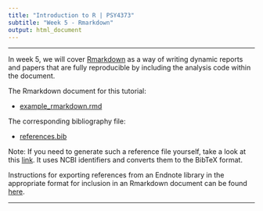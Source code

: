 ---
title: "Introduction to R | PSY4373"
subtitle: "Week 5 - Rmarkdown"
output: html_document
---

---

In week 5, we will cover [Rmarkdown](https://rmarkdown.rstudio.com) as a way of writing dynamic reports and papers that are fully reproducible by including the analysis code within the document.

The Rmarkdown document for this tutorial:

- [example_rmarkdown.rmd](https://www.dropbox.com/s/jg3yp1o0waeflmi/example_rmarkdown.rmd?dl=1)

The corresponding bibliography file:

- [references.bib](https://www.dropbox.com/s/upn1lsjfeclj9m2/references.bib?dl=1)

Note: If you need to generate such a reference file yourself, take a look at this [link](https://www.bioinformatics.org/texmed/). It uses NCBI identifiers and converts them to the BibTeX format.

Instructions for exporting references from an Endnote library in the appropriate format for inclusion in an Rmarkdown document can be found [here](https://www.themillerlab.io/post/reference_management_in_rmarkdown/).

---
